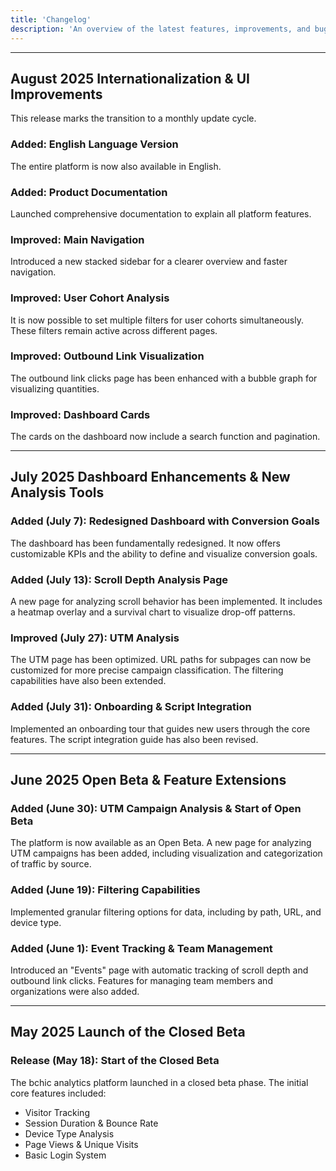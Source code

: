 ```yaml
---
title: 'Changelog'
description: 'An overview of the latest features, improvements, and bug fixes for bchic analytics.'
---
```


<style>
  {`
    .date-badge {
      display: inline-block;
      background-color: #e0eaff;
      color: #3D84FF;
      padding: 6px 14px;
      border-radius: 8px;
      font-weight: 600;
      font-size: 0.9rem;
      margin-bottom: 8px;
    }
  `}
</style>

---

## <span className="date-badge">August 2025</span> Internationalization & UI Improvements

This release marks the transition to a monthly update cycle.

### Added: English Language Version
The entire platform is now also available in English.

### Added: Product Documentation
Launched comprehensive documentation to explain all platform features.

### Improved: Main Navigation
Introduced a new stacked sidebar for a clearer overview and faster navigation.

### Improved: User Cohort Analysis
It is now possible to set multiple filters for user cohorts simultaneously. These filters remain active across different pages.

### Improved: Outbound Link Visualization
The outbound link clicks page has been enhanced with a bubble graph for visualizing quantities.

### Improved: Dashboard Cards
The cards on the dashboard now include a search function and pagination.

---

## <span className="date-badge">July 2025</span> Dashboard Enhancements & New Analysis Tools

### Added (July 7): Redesigned Dashboard with Conversion Goals
The dashboard has been fundamentally redesigned. It now offers customizable KPIs and the ability to define and visualize conversion goals.

### Added (July 13): Scroll Depth Analysis Page
A new page for analyzing scroll behavior has been implemented. It includes a heatmap overlay and a survival chart to visualize drop-off patterns.

### Improved (July 27): UTM Analysis
The UTM page has been optimized. URL paths for subpages can now be customized for more precise campaign classification. The filtering capabilities have also been extended.

### Added (July 31): Onboarding & Script Integration
Implemented an onboarding tour that guides new users through the core features. The script integration guide has also been revised.

---

## <span className="date-badge">June 2025</span> Open Beta & Feature Extensions

### Added (June 30): UTM Campaign Analysis & Start of Open Beta
The platform is now available as an Open Beta. A new page for analyzing UTM campaigns has been added, including visualization and categorization of traffic by source.

### Added (June 19): Filtering Capabilities
Implemented granular filtering options for data, including by path, URL, and device type.

### Added (June 1): Event Tracking & Team Management
Introduced an "Events" page with automatic tracking of scroll depth and outbound link clicks. Features for managing team members and organizations were also added.

---

## <span className="date-badge">May 2025</span> Launch of the Closed Beta

### Release (May 18): Start of the Closed Beta
The bchic analytics platform launched in a closed beta phase. The initial core features included:
- Visitor Tracking
- Session Duration & Bounce Rate
- Device Type Analysis
- Page Views & Unique Visits
- Basic Login System